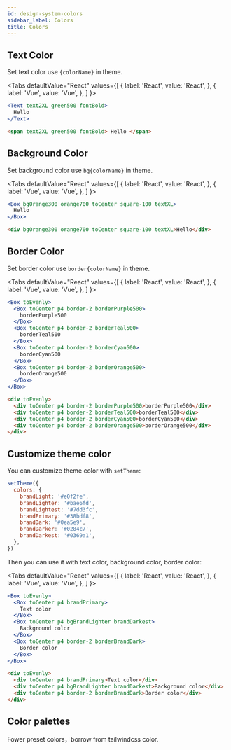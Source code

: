 ```yaml
---
id: design-system-colors
sidebar_label: Colors
title: Colors
---
```



## Text Color

Set text color use `{colorName}` in theme.

<Tabs
  defaultValue="React"
  values={[
    { label: 'React', value: 'React', },
    { label: 'Vue', value: 'Vue', },
  ]
}>
<TabItem value="React">

```jsx live
<Text text2XL green500 fontBold>
  Hello
</Text>
```

</TabItem>
<TabItem value="Vue">

```html
<span text2XL green500 fontBold> Hello </span>
```

</TabItem>
</Tabs>

## Background Color

Set background color use `bg{colorName}` in theme.

<Tabs
  defaultValue="React"
  values={[
    { label: 'React', value: 'React', },
    { label: 'Vue', value: 'Vue', },
  ]
}>
<TabItem value="React">

```jsx live
<Box bgOrange300 orange700 toCenter square-100 textXL>
  Hello
</Box>
```

</TabItem>
<TabItem value="Vue">

```html
<div bgOrange300 orange700 toCenter square-100 textXL>Hello</div>
```

</TabItem>
</Tabs>

## Border Color

Set border color use `border{colorName}` in theme.

<Tabs
  defaultValue="React"
  values={[
    { label: 'React', value: 'React', },
    { label: 'Vue', value: 'Vue', },
  ]
}>
<TabItem value="React">

```jsx live
<Box toEvenly>
  <Box toCenter p4 border-2 borderPurple500>
    borderPurple500
  </Box>
  <Box toCenter p4 border-2 borderTeal500>
    borderTeal500
  </Box>
  <Box toCenter p4 border-2 borderCyan500>
    borderCyan500
  </Box>
  <Box toCenter p4 border-2 borderOrange500>
    borderOrange500
  </Box>
</Box>
```

</TabItem>
<TabItem value="Vue">

```html
<div toEvenly>
  <div toCenter p4 border-2 borderPurple500>borderPurple500</div>
  <div toCenter p4 border-2 borderTeal500>borderTeal500</div>
  <div toCenter p4 border-2 borderCyan500>borderCyan500</div>
  <div toCenter p4 border-2 borderOrange500>borderOrange500</div>
</div>
```

</TabItem>
</Tabs>

## Customize theme color

You can customize theme color with `setTheme`:

```jsx
setTheme({
  colors: {
    brandLight: '#e0f2fe',
    brandLighter: '#bae6fd',
    brandLightest: '#7dd3fc',
    brandPrimary: '#38bdf8',
    brandDark: '#0ea5e9',
    brandDarker: '#0284c7',
    brandDarkest: '#0369a1',
  },
})
```

Then you can use it with text color, background color, border color:

<Tabs
  defaultValue="React"
  values={[
    { label: 'React', value: 'React', },
    { label: 'Vue', value: 'Vue', },
  ]
}>
<TabItem value="React">

```jsx live
<Box toEvenly>
  <Box toCenter p4 brandPrimary>
    Text color
  </Box>
  <Box toCenter p4 bgBrandLighter brandDarkest>
    Background color
  </Box>
  <Box toCenter p4 border-2 borderBrandDark>
    Border color
  </Box>
</Box>
```

</TabItem>
<TabItem value="Vue">

```html
<div toEvenly>
  <div toCenter p4 brandPrimary>Text color</div>
  <div toCenter p4 bgBrandLighter brandDarkest>Background color</div>
  <div toCenter p4 border-2 borderBrandDark>Border color</div>
</div>
```

</TabItem>
</Tabs>

## Color palettes

Fower preset colors，borrow from tailwindcss color.

<Colors />
